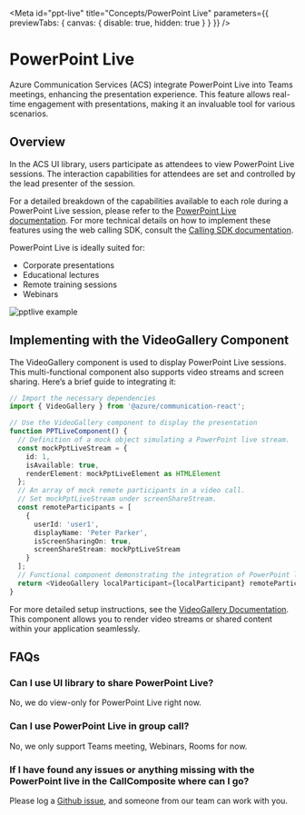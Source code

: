 
<Meta
  id="ppt-live"
  title="Concepts/PowerPoint Live"
  parameters={{ previewTabs: { canvas: { disable: true, hidden: true } } }}
/>

# PowerPoint Live

Azure Communication Services (ACS) integrate PowerPoint Live into Teams meetings, enhancing the presentation experience. This feature allows real-time engagement with presentations, making it an invaluable tool for various scenarios.

## Overview

In the ACS UI library, users participate as attendees to view PowerPoint Live sessions. The interaction capabilities for attendees are set and controlled by the lead presenter of the session.

For a detailed breakdown of the capabilities available to each role during a PowerPoint Live session, please refer to the [PowerPoint Live documentation](https://support.microsoft.com/en-us/office/present-from-powerpoint-live-in-microsoft-teams-28b20e74-7165-499c-9bd4-0ad975d448ad). For more technical details on how to implement these features using the web calling SDK, consult the [Calling SDK documentation](https://learn.microsoft.com/en-us/azure/communication-services/concepts/voice-video-calling/calling-sdk-features).

PowerPoint Live is ideally suited for:

- Corporate presentations
- Educational lectures
- Remote training sessions
- Webinars

<img src="images/pptlive-example.png" alt="pptlive example" />

## Implementing with the VideoGallery Component

The VideoGallery component is used to display PowerPoint Live sessions. This multi-functional component also supports video streams and screen sharing. Here’s a brief guide to integrating it:

```typescript
// Import the necessary dependencies
import { VideoGallery } from '@azure/communication-react';

// Use the VideoGallery component to display the presentation
function PPTLiveComponent() {
  // Definition of a mock object simulating a PowerPoint live stream.
  const mockPptLiveStream = {
    id: 1,
    isAvailable: true,
    renderElement: mockPptLiveElement as HTMLElement
  };
  // An array of mock remote participants in a video call.
  // Set mockPptLiveStream under screenShareStream.
  const remoteParticipants = [
    {
      userId: 'user1',
      displayName: 'Peter Parker',
      isScreenSharingOn: true,
      screenShareStream: mockPptLiveStream
    }
  ];
  // Functional component demonstrating the integration of PowerPoint live sharing in a video call interface.
  return <VideoGallery localParticipant={localParticipant} remoteParticipants={remoteParticipants} />;
}
```

For more detailed setup instructions, see the [VideoGallery Documentation](https://azure.github.io/communication-ui-library/?path=/docs/ui-components-videogallery--video-gallery). This component allows you to render video streams or shared content within your application seamlessly.

## FAQs

### Can I use UI library to share PowerPoint Live?

No, we do view-only for PowerPoint Live right now.

### Can I use PowerPoint Live in group call?

No, we only support Teams meeting, Webinars, Rooms for now.

### If I have found any issues or anything missing with the PowerPoint live in the CallComposite where can I go?

Please log a [Github issue](https://github.com/Azure/communication-ui-library/issues), and someone from our team can work with you.
